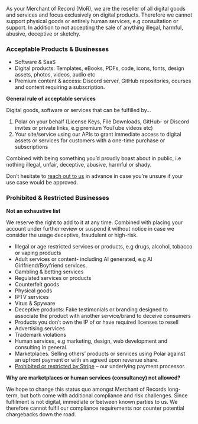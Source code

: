 As your Merchant of Record (MoR), we are the reseller of all digital goods and
services and focus exclusively on digital products. Therefore we cannot support
physical goods or entirely human services, e.g consultation or support. In
addition to not accepting the sale of anything illegal, harmful, abusive,
deceptive or sketchy.

### Acceptable Products & Businesses

* Software & SaaS
* Digital products: Templates, eBooks, PDFs, code, icons, fonts, design assets, photos, videos, audio etc
* Premium content & access: Discord server, GitHub repositories, courses and content requiring a subscription.

**General rule of acceptable services**

Digital goods, software or services that can be fulfilled by…

1. Polar on your behalf (License Keys, File Downloads, GitHub- or Discord invites or private links, e.g premium YouTube videos etc)
2. Your site/service using our APIs to grant immediate access to digital assets
or services for customers with a one-time purchase or subscriptions

Combined with being something you’d proudly boast about in public, i.e nothing illegal, unfair, deceptive, abusive, harmful or shady.

Don’t hesitate to [reach out to us](/support) in advance in case you’re unsure if your use case would be approved.


### Prohibited & Restricted Businesses


**Not an exhaustive list**

We reserve the right to add to it at any time. Combined with placing your account under further review or suspend it without notice in case we consider the usage deceptive, fraudulent or high-risk.


* Illegal or age restricted services or products, e.g drugs, alcohol, tobacco or vaping products
* Adult services or content- including AI generated, e.g AI Girlfriend/Boyfriend services.
* Gambling & betting services
* Regulated services or products
* Counterfeit goods
* Physical goods
* IPTV services
* Virus & Spyware
* Deceptive products: Fake testimonials or branding designed to associate the product with another service/brand to deceive consumers
* Products you don’t own the IP of or have required licenses to resell
* Advertising services
* Trademark violations
* Human services, e.g marketing, design, web development and consulting in general.
* Marketplaces. Selling others’ products or services using Polar against an upfront payment or with an agreed upon revenue share.
* [Prohibited or restricted by Stripe](https://stripe.com/en-se/legal/restricted-businesses) – our underlying payment processor.

**Why are marketplaces or human services (consultancy) not allowed?**

We hope to change this status quo amongst Merchant of Records long-term, but both come with additional compliance and risk challenges. Since fulfilment is not digital, immediate or between known parties to us. We therefore cannot fulfil our compliance requirements nor counter potential chargebacks down the road.


